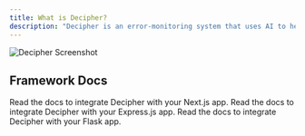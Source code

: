 ```yaml
---
title: What is Decipher?
description: "Decipher is an error-monitoring system that uses AI to help you manage, prioritize, and resolve your errors."
---
```


![Decipher Screenshot](/images/screenshot.png)

## Framework Docs

<CardGroup cols={2}>
  <Card
    title="Next.js"
    icon="code"
    href="/next.js"
  >
    Read the docs to integrate Decipher with your Next.js app.
  </Card>
  <Card
    title="Express.js"
    icon="code"
    href="/express.js"
  >
    Read the docs to integrate Decipher with your Express.js app.
  </Card>
  <Card
    title="Flask"
    icon="code"
    href="/flask"
  >
    Read the docs to integrate Decipher with your Flask app.
  </Card>
</CardGroup>
